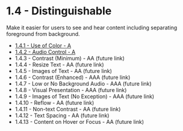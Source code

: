 # 1.4 - Distinguishable

Make it easier for users to see and hear content including separating foreground from background.

- [1.4.1 -	Use of Color - A](./1.4.1-use-of-color.mdx)
- [1.4.2 -	Audio Control - A](./1.4.2-audio-control.mdx)
- 1.4.3 -	Contrast (Minimum) - AA (future link)
- 1.4.4 -	Resize Text - AA (future link)
- 1.4.5 -	Images of Text - AA (future link)
- 1.4.6 -	Contrast (Enhanced) - AAA (future link)
- 1.4.7 -	Low or No Background Audio - AAA (future link)
- 1.4.8 -	Visual Presentation - AAA (future link)
- 1.4.9 -	Images of Text (No Exception) - AAA (future link)
- 1.4.10 - Reflow - AA (future link)
- 1.4.11 - Non-text Contrast - AA (future link)
- 1.4.12 - Text Spacing - AA (future link)
- 1.4.13 - Content on Hover or Focus - AA (future link)
